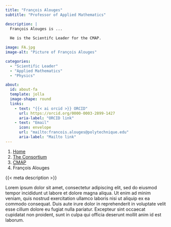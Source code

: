```yaml
---
title: "François Alouges"
subtitle: "Professor of Applied Mathematics"

description: | 
  François Alouges is ...
  
  He is the Scientifc Leader for the CMAP.

image: FA.jpg
image-alt: "Picture of François Alouges"

categories:
  - "Scientific Leader"
  - "Applied Mathematics"
  - "Physics"

about:
  id: about-fa
  template: jolla
  image-shape: round
  links:
    - text: "{{< ai orcid >}} ORCID"
      url: https://orcid.org/0000-0003-2899-1427
      aria-label: "ORCID link"
    - text: "Email"
      icon: envelope
      url: "mailto:francois.alouges@polytechnique.edu"
      aria-label: "Mailto link"
---
```


<!-- TODO: auto-generate with R ? Make an extension ? -->

<nav aria-label="breadcrumb">
  <ol class="breadcrumb">
    <li class="breadcrumb-item"><a href="/">Home</a></li>
    <li class="breadcrumb-item"><a href="/content/consortium/">The Consortium</a></li>
    <li class="breadcrumb-item"><a href="/content/consortium/CMAP/">CMAP</a></li>
    <li class="breadcrumb-item active" aria-current="page">François Alouges</li>
  </ol>
</nav>

:::{#about-fa}

{{< meta description >}}

:::

Lorem ipsum dolor sit amet, consectetur adipiscing elit, sed do eiusmod tempor incididunt ut labore et dolore magna aliqua. Ut enim ad minim veniam, quis nostrud exercitation ullamco laboris nisi ut aliquip ex ea commodo consequat. Duis aute irure dolor in reprehenderit in voluptate velit esse cillum dolore eu fugiat nulla pariatur. Excepteur sint occaecat cupidatat non proident, sunt in culpa qui officia deserunt mollit anim id est laborum.
